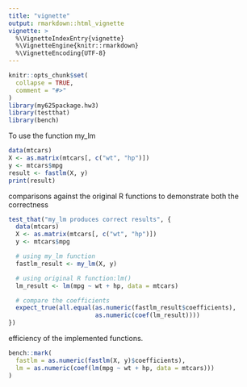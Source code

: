 ```yaml
---
title: "vignette"
output: rmarkdown::html_vignette
vignette: >
  %\VignetteIndexEntry{vignette}
  %\VignetteEngine{knitr::rmarkdown}
  %\VignetteEncoding{UTF-8}
---
```

```r
knitr::opts_chunk$set(
  collapse = TRUE,
  comment = "#>"
)
library(my625package.hw3)
library(testthat)
library(bench)
```

To use the function my_lm

```r
data(mtcars)
X <- as.matrix(mtcars[, c("wt", "hp")])
y <- mtcars$mpg
result <- fastlm(X, y)
print(result)
```

comparisons against the original R functions to demonstrate both the correctness 

```r
test_that("my_lm produces correct results", {
  data(mtcars)
  X <- as.matrix(mtcars[, c("wt", "hp")]) 
  y <- mtcars$mpg

  # using my_lm function
  fastlm_result <- my_lm(X, y)

  # using original R function:lm()
  lm_result <- lm(mpg ~ wt + hp, data = mtcars)

  # compare the coefficients
  expect_true(all.equal(as.numeric(fastlm_result$coefficients),
                        as.numeric(coef(lm_result))))
})

```

efficiency of the implemented functions.

```r
bench::mark(
  fastlm = as.numeric(fastlm(X, y)$coefficients),
  lm = as.numeric(coef(lm(mpg ~ wt + hp, data = mtcars)))
)
```

